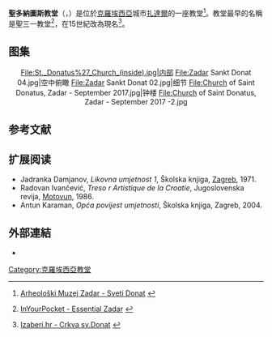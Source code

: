 {{Infobox church
| name             = 聖多納圖斯教堂
| fullname         = {{lang|hr|Crkva svetog Donata}}
| location         = [[扎達爾|扎達爾]]
| color            = 
| image            = Church of St. Donatus in Zadar (by Pudelek).JPG
| imagesize        = 250px
| caption          =
| denomination     = [[天主教會|天主教會]]
| architect        = 
| style            = [[前罗曼式建筑|前罗曼式建筑]]<ref name=desc>{{Cite web |url=http://www.planetware.com/zadar/church-of-st-donat-hr-da-zcsd.htm |title=PlanetWare.com - Church of Saint Donat |access-date=2018-11-17 |archive-date=2012-07-10 |archive-url=https://web.archive.org/web/20120710142039/http://www.planetware.com/zadar/church-of-st-donat-hr-da-zcsd.htm |dead-url=no }}</ref>
| founded date     = 9世纪
| country          = {{Flag|Croatia}}
| website          = 
| former name      = 圣三一教堂（{{lang|en|Church of the Holy Trinity}}）
}}

'''聖多納圖斯教堂'''（{{lang-hr|Crkva svetog Donata}}，{{lang-en|Church of St. Donatus}}）是位於[[克羅埃西亞|克羅埃西亞]]城市[[扎達爾|扎達爾]]的一座教堂<ref>{{hr icon}} [http://www.amzd.hr/index.php?option=com_content&task=view&id=27&Itemid=49 Arheološki Muzej Zadar - Sveti Donat] {{Wayback|url=http://www.amzd.hr/index.php?option=com_content&task=view&id=27&Itemid=49 |date=20120525055909 }}</ref>。教堂最早的名稱是聖三一教堂<ref>[http://www.inyourpocket.com/croatia/zadar/sightseeing__culture/essentialzadar/venue/4537-St_Donatus_and_39;_Church.html InYourPocket - Essential Zadar] {{webarchive|url=https://web.archive.org/web/20071222051828/http://www.inyourpocket.com/croatia/zadar/sightseeing__culture/essentialzadar/venue/4537-St_Donatus_and_39%3B_Church.html |date=2007-12-22 }}</ref>，在15世紀改為現名<ref>{{hr icon}} [http://www.izaberi.hr/index.php?lang=hr&op=sd&tip=zna&id=0000060 Izaberi.hr - Crkva sv.Donat] {{Wayback|url=http://www.izaberi.hr/index.php?lang=hr&op=sd&tip=zna&id=0000060 |date=20120327145427 }}</ref>。

==图集==
<center>
<gallery mode="packed">
File:St._Donatus%27_Church_(inside).jpg|内部
File:Zadar Sankt Donat 04.jpg|空中俯瞰
File:Zadar Sankt Donat 02.jpg|细节
File:Church of Saint Donatus, Zadar - September 2017.jpg|钟楼
File:Church of Saint Donatus, Zadar - September 2017 -2.jpg
</gallery>
</center>

== 参考文献 ==
{{reflist}}
{{commons category|Church of St. Donatus in Zadar}}

==扩展阅读==
* Jadranka Damjanov, ''Likovna umjetnost 1'', Školska knjiga, [[萨格勒布|Zagreb]], 1971. {{ISBN|953-0-20109-5}}{{hr}}
* Radovan Ivančević, ''Treso r Artistique de la Croatie'', Jugoslovenska revija, [[莫托文|Motovun]], 1986.{{hr}}
* Antun Karaman, ''Opća povijest umjetnosti'', Školska knjiga, Zagreb, 2004. {{ISBN|953-0-21319-0}}{{hr}}
== 外部連結 ==
*{{cite web|url=http://www.culturenet.hr/print.aspx?id=23166|title=The First Croatian State|work=culturenet.hr|accessdate=2012-12-02|archive-date=2013-06-28|archive-url=https://web.archive.org/web/20130628201215/http://www.culturenet.hr/print.aspx?id=23166|dead-url=no}}
{{Coord|44|6|56.96|N|15|13|28.11|E|type:landmark_region:HR-13_source:dewiki|display=title}}
{{达尔马提亚地标}}
{{Authority control}}
[[Category:克羅埃西亞教堂|Category:克羅埃西亞教堂]]